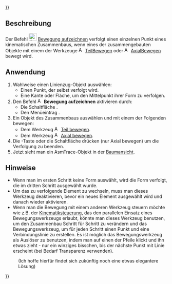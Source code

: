 {{UnfinishedDocu{{#translation:}}}}
<languages/>

{{Docnav/de
|[[Assembly3_TogglePartVisibility/de|Sichtbarkeit umschalten]]
|[[Assembly3_AutoRecompute/de|Automatische Berechnung]]
|[[Assembly3_Workbench/de|Assembly3]]
|IconL=Assembly_TogglePartVisibility.svg‎‎
|IconR=Assembly_AutoRecompute.svg‎‎
|IconC=Assembly3_workbench_icon.svg
}}

{{GuiCommand/de
|Name=Assembly3 TracePartMove
|Name/de=Assembly3 BewegungAufzeichnen
|Icon=Assembly_Trace.svg‎‎
|MenuLocation=Assembly3 → Trace part move
|Workbenches=[[Assembly3_Workbench/de|Assembly3]]
}}

<span id="Description"></span>
==Beschreibung==

Der Befehl [[Image:Assembly_Trace.svg|24px]] [[Assembly3_TracePartMove/de|Bewegung aufzeichnen]] verfolgt einen einzelnen Punkt eines kinematischen Zusammenbaus, wenn eines der zusammengebauten Objekte mit einem der Werkzeuge [[Image:Assembly_Move.svg‎‎|16px]] [[Assembly3_MovePart/de|TeilBewegen]] oder [[Image:Assembly_AxialMove.svg‎‎|16px]] [[Assembly3_AxialMove/de|AxialBewegen]] bewegt wird.

<span id="Usage"></span>
==Anwendung==

# Wahlweise einen Linienzug-Objekt auswählen:
#* Einen Punkt, der selbst verfolgt wird.
#* Eine Kante oder Fläche, um den Mittelpunkt ihrer Form zu verfolgen.
# Den Befehl [[Image:Assembly_Trace.svg|16px]] '''Bewegung aufzeichnen''' aktivieren durch:
#* Die Schaltfläche {{Button|[[Image:Assembly_Trace.svg|16px]] [[Assembly3_TracePartMove/de|Bewegung aufzeichnen]]}}.
#* Den Menüeintrag {{MenuCommand|Assembly3 → [[Image:Assembly_Trace.svg|16px]] Bewegung aufzeichnen}}.
# Ein Objekt des Zusammenbaus auswählen und mit einem der Folgenden bewegen:
#* Dem Werkzeug [[Image:Assembly_Move.svg‎‎|16px]] [[Assembly3_MovePart/de|Teil bewegen]].
#* Dem Werkzeug [[Image:Assembly_AxialMove.svg‎‎|16px]] [[Assembly3_AxialMove|Axial bewegen]].
# Die {{KEY|esc}}-Taste oder die Schaltfläche {{Button|OK}} drücken (nur Axial bewegen) um die Verfolgung zu beenden.
# Jetzt sieht man ein AsmTrace-Objekt in der [[Tree_view/de|Baumansicht]].

<span id="Notes"></span>
==Hinweise==

* Wenn man im ersten Schritt keine Form auswählt, wird die Form verfolgt, die im dritten Schritt ausgewählt wurde.
* Um das zu verfolgende Element zu wechseln, muss man dieses Werkzeug deaktivieren, bevor ein neues Element ausgewählt wird und danach wieder aktivieren.
*Wenn man die Bewegung mit einem anderen Werkzeug steuern möchte wie z.B. der [[Tutorial_KinematicController/de|Kinematiksteuerung]], das den parallelen Einsatz eines Bewegungswerkzeugs erlaubt, könnte man dieses Werkzeug benutzen, um den Zusammenbau Schritt für Schritt zu verändern und das Bewegungswerkzeug, um für jeden Schritt einen Punkt und eine Verbindungslinie zu erstellen. Es ist möglich das Bewegungswerkzeug als Auslöser zu benutzen, indem man auf einen der Pfeile klickt und ihn etwas zieht - nur ein winziges bisschen, bis der nächste Punkt mit Linie erscheint (bei Bedarf Transparenz verwenden). 
: (Ich hoffe hierfür findet sich zukünftig noch eine etwas elegantere Lösung)


{{Docnav/de
|[[Assembly3_TogglePartVisibility/de|Sichtbarkeit umschalten]]
|[[Assembly3_AutoRecompute/de|Automatische Berechnung]]
|[[Assembly3_Workbench/de|Assembly3]]
|IconL=Assembly_TogglePartVisibility.svg‎‎
|IconR=Assembly_AutoRecompute.svg‎‎
|IconC=Assembly3_workbench_icon.svg
}}

{{Userdocnavi{{#translation:}}}}